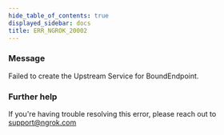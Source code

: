 ```yaml
---
hide_table_of_contents: true
displayed_sidebar: docs
title: ERR_NGROK_20002
---
```


### Message

Failed to create the Upstream Service for BoundEndpoint.

<ErrorDetails />

### Further help

If you're having trouble resolving this error, please reach out to [support@ngrok.com](mailto:support@ngrok.com?subject=Help%20with%20ERR_NGROK_20002)
